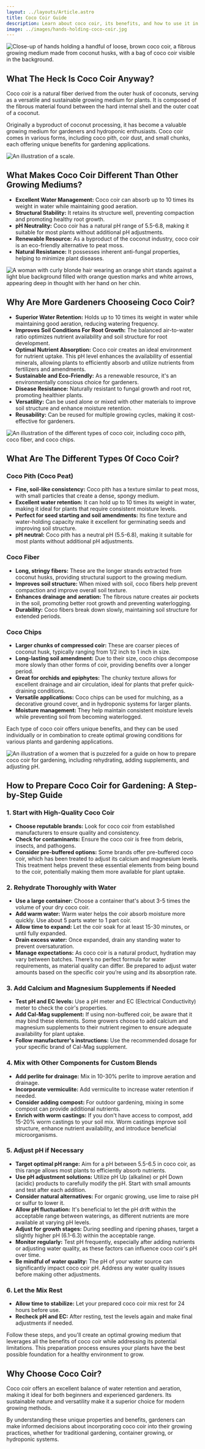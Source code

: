 ```yaml
---
layout: ../layouts/Article.astro
title: Coco Coir Guide
description: Learn about coco coir, its benefits, and how to use it in your garden. Discover why this sustainable growing medium is becoming increasingly popular among gardeners.
image: ../images/hands-holding-coco-coir.jpg
---
```


<Image 
src={cocoHands}
class="rounded-sm"
alt="Close-up of hands holding a handful of loose, brown coco coir, a fibrous growing medium made from coconut husks, with a bag of coco coir visible in the background." 
/>

## What The Heck Is Coco Coir Anyway?

Coco coir is a natural fiber derived from the outer husk of coconuts, serving as a versatile and sustainable growing medium for plants. It is composed of the fibrous material found between the hard internal shell and the outer coat of a coconut.

Originally a byproduct of coconut processing, it has become a valuable growing medium for gardeners and hydroponic enthusiasts. Coco coir comes in various forms, including coco pith, coir dust, and small chunks, each offering unique benefits for gardening applications.

<Image 
src={scale}
alt="An illustration of a scale."
/>

## What Makes Coco Coir Different Than Other Growing Mediums?

* **Excellent Water Management:** Coco coir can absorb up to 10 times its weight in water while maintaining good aeration.
* **Structural Stability:** It retains its structure well, preventing compaction and promoting healthy root growth.
* **pH Neutrality:** Coco coir has a natural pH range of 5.5-6.8, making it suitable for most plants without additional pH adjustments.
* **Renewable Resource:** As a byproduct of the coconut industry, coco coir is an eco-friendly alternative to peat moss.
* **Natural Resistance:** It possesses inherent anti-fungal properties, helping to minimize plant diseases.

<Image 
src={womenQuestion}
alt="A woman with curly blonde hair wearing an orange shirt stands against a light blue background filled with orange question marks and white arrows, appearing deep in thought with her hand on her chin."
class="rounded-sm"
/>

## Why Are More Gardeners Chooseing Coco Coir?

* **Superior Water Retention:** Holds up to 10 times its weight in water while maintaining good aeration, reducing watering frequency.
* **Improves Soil Conditions For Root Growth:** The balanced air-to-water ratio optimizes nutrient availability and soil structure for root development.
* **Optimal Nutrient Absorption:** Coco coir creates an ideal environment for nutrient uptake. This pH level enhances the availability of essential minerals, allowing plants to efficiently absorb and utilize nutrients from fertilizers and amendments.
* **Sustainable and Eco-Friendly:** As a renewable resource, it's an environmentally conscious choice for gardeners.
* **Disease Resistance:** Naturally resistant to fungal growth and root rot, promoting healthier plants.
* **Versatility:** Can be used alone or mixed with other materials to improve soil structure and enhance moisture retention.
* **Reusability:** Can be reused for multiple growing cycles, making it cost-effective for gardeners.

<Image 
src={cocoTypes}
alt="An illustration of the different types of coco coir, including coco pith, coco fiber, and coco chips."
class="rounded-sm"
/>

## What Are The Different Types Of Coco Coir?

### Coco Pith (Coco Peat)
* **Fine, soil-like consistency:** Coco pith has a texture similar to peat moss, with small particles that create a dense, spongy medium.
* **Excellent water retention:** It can hold up to 10 times its weight in water, making it ideal for plants that require consistent moisture levels.
* **Perfect for seed starting and soil amendments:** Its fine texture and water-holding capacity make it excellent for germinating seeds and improving soil structure.
* **pH neutral:** Coco pith has a neutral pH (5.5-6.8), making it suitable for most plants without additional pH adjustments.

### Coco Fiber
* **Long, stringy fibers:** These are the longer strands extracted from coconut husks, providing structural support to the growing medium.
* **Improves soil structure:** When mixed with soil, coco fibers help prevent compaction and improve overall soil texture.
* **Enhances drainage and aeration:** The fibrous nature creates air pockets in the soil, promoting better root growth and preventing waterlogging.
* **Durability:** Coco fibers break down slowly, maintaining soil structure for extended periods.

### Coco Chips
* **Larger chunks of compressed coir:** These are coarser pieces of coconut husk, typically ranging from 1/2 inch to 1 inch in size.
* **Long-lasting soil amendment:** Due to their size, coco chips decompose more slowly than other forms of coir, providing benefits over a longer period.
* **Great for orchids and epiphytes:** The chunky texture allows for excellent drainage and air circulation, ideal for plants that prefer quick-draining conditions.
* **Versatile applications:** Coco chips can be used for mulching, as a decorative ground cover, and in hydroponic systems for larger plants.
* **Moisture management:** They help maintain consistent moisture levels while preventing soil from becoming waterlogged.

Each type of coco coir offers unique benefits, and they can be used individually or in combination to create optimal growing conditions for various plants and gardening applications.

<Image 
src={howTo}
alt="An illustration of a women that is puzzeled for a guide on how to prepare coco coir for gardening, including rehydrating, adding supplements, and adjusting pH."
/>

## How to Prepare Coco Coir for Gardening: A Step-by-Step Guide

### 1. Start with High-Quality Coco Coir
* **Choose reputable brands:** Look for coco coir from established manufacturers to ensure quality and consistency.
* **Check for contaminants:** Ensure the coco coir is free from debris, insects, and pathogens.
* **Consider pre-buffered options:** Some brands offer pre-buffered coco coir, which has been treated to adjust its calcium and magnesium levels. This treatment helps prevent these essential elements from being bound to the coir, potentially making them more available for plant uptake.

### 2. Rehydrate Thoroughly with Water
* **Use a large container:** Choose a container that's about 3-5 times the volume of your dry coco coir.
* **Add warm water:** Warm water helps the coir absorb moisture more quickly. Use about 5 parts water to 1 part coir.
* **Allow time to expand:** Let the coir soak for at least 15-30 minutes, or until fully expanded.
* **Drain excess water:** Once expanded, drain any standing water to prevent oversaturation.
* **Manage expectations:** As coco coir is a natural product, hydration may vary between batches. There’s no perfect formula for water requirements, as material quality can differ. Be prepared to adjust water amounts based on the specific coir you’re using and its absorption rate.

### 3. Add Calcium and Magnesium Supplements if Needed
* **Test pH and EC levels:** Use a pH meter and EC (Electrical Conductivity) meter to check the coir's properties.
* **Add Cal-Mag supplement:** If using non-buffered coir, be aware that it may bind these elements. Some growers choose to add calcium and magnesium supplements to their nutrient regimen to ensure adequate availability for plant uptake.
* **Follow manufacturer's instructions:** Use the recommended dosage for your specific brand of Cal-Mag supplement.

### 4. Mix with Other Components for Custom Blends
* **Add perlite for drainage:** Mix in 10-30% perlite to improve aeration and drainage.
* **Incorporate vermiculite:** Add vermiculite to increase water retention if needed.
* **Consider adding compost:** For outdoor gardening, mixing in some compost can provide additional nutrients.
* **Enrich with worm castings:** If you don't have access to compost, add 15-20% worm castings to your soil mix. Worm castings improve soil structure, enhance nutrient availability, and introduce beneficial microorganisms.

### 5. Adjust pH if Necessary

* **Target optimal pH range:** Aim for a pH between 5.5-6.5 in coco coir, as this range allows most plants to efficiently absorb nutrients.
* **Use pH adjustment solutions:** Utilize pH Up (alkaline) or pH Down (acidic) products to carefully modify the pH. Start with small amounts and test after each addition.
* **Consider natural alternatives:** For organic growing, use lime to raise pH or sulfur to lower it.
* **Allow pH fluctuation:** It's beneficial to let the pH drift within the acceptable range between waterings, as different nutrients are more available at varying pH levels.
* **Adjust for growth stages:** During seedling and ripening phases, target a slightly higher pH (6.1-6.3) within the acceptable range.
* **Monitor regularly:** Test pH frequently, especially after adding nutrients or adjusting water quality, as these factors can influence coco coir's pH over time.
* **Be mindful of water quality:** The pH of your water source can significantly impact coco coir pH. Address any water quality issues before making other adjustments.

### 6. Let the Mix Rest
* **Allow time to stabilize:** Let your prepared coco coir mix rest for 24 hours before use.
* **Recheck pH and EC:** After resting, test the levels again and make final adjustments if needed.

Follow these steps, and you'll create an optimal growing medium that leverages all the benefits of coco coir while addressing its potential limitations. This preparation process ensures your plants have the best possible foundation for a healthy environment to grow.

## Why Choose Coco Coir?

Coco coir offers an excellent balance of water retention and aeration, making it ideal for both beginners and experienced gardeners. Its sustainable nature and versatility make it a superior choice for modern growing methods.

By understanding these unique properties and benefits, gardeners can make informed decisions about incorporating coco coir into their growing practices, whether for traditional gardening, container growing, or hydroponic systems.